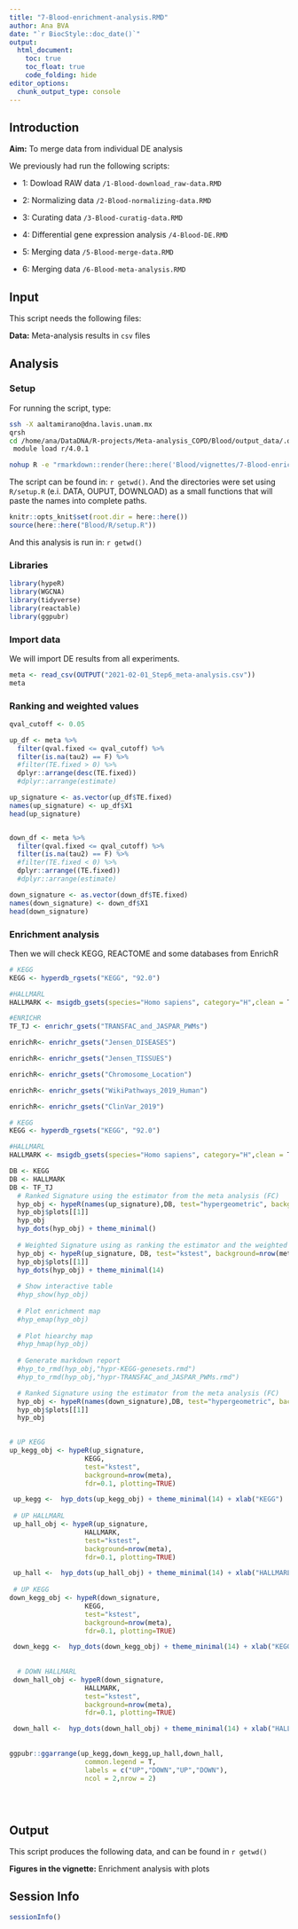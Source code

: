 ```yaml
---
title: "7-Blood-enrichment-analysis.RMD"
author: Ana BVA
date: "`r BiocStyle::doc_date()`"
output:
  html_document:
    toc: true
    toc_float: true
    code_folding: hide
editor_options: 
  chunk_output_type: console
---
```


## Introduction

<div class="alert alert-info">
  <strong>Aim:</strong> To merge data from individual DE analysis
</div>

We previously had run the following scripts:

- 1: Dowload RAW data `/1-Blood-download_raw-data.RMD`

- 2: Normalizing data `/2-Blood-normalizing-data.RMD`

- 3: Curating data `/3-Blood-curatig-data.RMD`

- 4: Differential gene expression analysis  `/4-Blood-DE.RMD`

- 5: Merging data `/5-Blood-merge-data.RMD`

- 6: Merging data `/6-Blood-meta-analysis.RMD`




## Input

This script needs the following files:

<div class="alert alert-warning">
  <strong>Data:</strong> Meta-analysis results in `csv` files  
</div>

## Analysis

### Setup

For running the script, type:


```bash
ssh -X aaltamirano@dna.lavis.unam.mx
qrsh
cd /home/ana/DataDNA/R-projects/Meta-analysis_COPD/Blood/output_data/.out
 module load r/4.0.1 

nohup R -e "rmarkdown::render(here::here('Blood/vignettes/7-Blood-enrichment-pathways.RMD'))" > 7-Blood-enrichment-pathways.RMD &

```


The script can be found in: `r getwd() `. And the directories were set using
`R/setup.R` (e.i. DATA, OUPUT, DOWNLOAD) as a small functions that will paste the names into complete paths.


```r
knitr::opts_knit$set(root.dir = here::here())
source(here::here("Blood/R/setup.R"))
```

And this analysis is run in: `r getwd() `


### Libraries

```r
library(hypeR)
library(WGCNA)
library(tidyverse)
library(reactable)
library(ggpubr)
```


### Import data

We will import DE results from all experiments. 

```r
meta <- read_csv(OUTPUT("2021-02-01_Step6_meta-analysis.csv"))
meta
```



### Ranking and weighted values

```r
qval_cutoff <- 0.05

up_df <- meta %>%
  filter(qval.fixed <= qval_cutoff) %>%
  filter(is.na(tau2) == F) %>%
  #filter(TE.fixed > 0) %>%
  dplyr::arrange(desc(TE.fixed))
  #dplyr::arrange(estimate)

up_signature <- as.vector(up_df$TE.fixed)
names(up_signature) <- up_df$X1
head(up_signature)


down_df <- meta %>%
  filter(qval.fixed <= qval_cutoff) %>%
  filter(is.na(tau2) == F) %>%
  #filter(TE.fixed < 0) %>%
  dplyr::arrange((TE.fixed))
  #dplyr::arrange(estimate)

down_signature <- as.vector(down_df$TE.fixed)
names(down_signature) <- down_df$X1
head(down_signature)
```

### Enrichment analysis

Then we will check KEGG, REACTOME and some databases from EnrichR


```r
# KEGG
KEGG <- hyperdb_rgsets("KEGG", "92.0")

#HALLMARL
HALLMARK <- msigdb_gsets(species="Homo sapiens", category="H",clean = T)

#ENRICHR
TF_TJ <- enrichr_gsets("TRANSFAC_and_JASPAR_PWMs")

enrichR<- enrichr_gsets("Jensen_DISEASES")

enrichR<- enrichr_gsets("Jensen_TISSUES")

enrichR<- enrichr_gsets("Chromosome_Location")

enrichR<- enrichr_gsets("WikiPathways_2019_Human")

enrichR<- enrichr_gsets("ClinVar_2019")


```



```r
# KEGG
KEGG <- hyperdb_rgsets("KEGG", "92.0")

#HALLMARL
HALLMARK <- msigdb_gsets(species="Homo sapiens", category="H",clean = T)

DB <- KEGG
DB <- HALLMARK
DB <- TF_TJ
  # Ranked Signature using the estimator from the meta analysis (FC)
  hyp_obj <- hypeR(names(up_signature),DB, test="hypergeometric", background=nrow(meta), fdr=0.5, plotting=TRUE)
  hyp_obj$plots[[1]]
  hyp_obj
  hyp_dots(hyp_obj) + theme_minimal()
  
  # Weighted Signature using as ranking the estimator and the weighted the qvalue
  hyp_obj <- hypeR(up_signature, DB, test="kstest", background=nrow(meta),fdr=0.5, plotting=TRUE)
  hyp_obj$plots[[1]]
  hyp_dots(hyp_obj) + theme_minimal(14)
  
  # Show interactive table
  #hyp_show(hyp_obj)
  
  # Plot enrichment map
  #hyp_emap(hyp_obj)
  
  # Plot hiearchy map
  #hyp_hmap(hyp_obj)
  
  # Generate markdown report
  #hyp_to_rmd(hyp_obj,"hypr-KEGG-genesets.rmd")
  #hyp_to_rmd(hyp_obj,"hypr-TRANSFAC_and_JASPAR_PWMs.rmd")
```


```r
  # Ranked Signature using the estimator from the meta analysis (FC)
  hyp_obj <- hypeR(names(down_signature),DB, test="hypergeometric", background=nrow(meta), fdr=0.5, plotting=TRUE)
  hyp_obj$plots[[1]]
  hyp_obj
  
```

```r

# UP KEGG
up_kegg_obj <- hypeR(up_signature, 
                   KEGG, 
                   test="kstest", 
                   background=nrow(meta),
                   fdr=0.1, plotting=TRUE)

 up_kegg <-  hyp_dots(up_kegg_obj) + theme_minimal(14) + xlab("KEGG")
 
 # UP HALLMARL
 up_hall_obj <- hypeR(up_signature, 
                   HALLMARK, 
                   test="kstest", 
                   background=nrow(meta),
                   fdr=0.1, plotting=TRUE)

 up_hall <-  hyp_dots(up_hall_obj) + theme_minimal(14) + xlab("HALLMARL")
 
 # UP KEGG
down_kegg_obj <- hypeR(down_signature, 
                   KEGG, 
                   test="kstest", 
                   background=nrow(meta),
                   fdr=0.1, plotting=TRUE)

 down_kegg <-  hyp_dots(down_kegg_obj) + theme_minimal(14) + xlab("KEGG")
 
 
  # DOWN HALLMARL
 down_hall_obj <- hypeR(down_signature, 
                   HALLMARK, 
                   test="kstest", 
                   background=nrow(meta),
                   fdr=0.1, plotting=TRUE)

 down_hall <-  hyp_dots(down_hall_obj) + theme_minimal(14) + xlab("HALLMARL")
 
 
ggpubr::ggarrange(up_kegg,down_kegg,up_hall,down_hall, 
                   common.legend = T,
                   labels = c("UP","DOWN","UP","DOWN"),
                   ncol = 2,nrow = 2)

  
 
```




## Output

This script produces the following data, and can be found in `r getwd() ` 

<div class="alert alert-success">
  <strong>Figures in the vignette:</strong> Enrichment analysis with plots
</div>

## Session Info

```r
sessionInfo()
```





